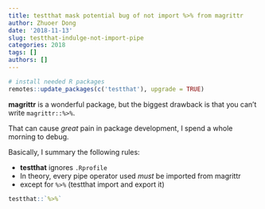```yaml
---
title: testthat mask potential bug of not import %>% from magrittr
author: Zhuoer Dong
date: '2018-11-13'
slug: testthat-indulge-not-import-pipe
categories: 2018
tags: []
authors: []
---
```

```r
# install needed R packages
remotes::update_packages(c('testthat'), upgrade = TRUE)
```


**magrittr** is a wonderful package, but the biggest drawback is that you can't write `magrittr::%>%`.

That can cause _great_ pain in package development, I spend a whole morning to debug.

Basically, I summary the following rules:

- **testthat** ignores `.Rprofile`
- In theory, every pipe operator used _must_ be imported from magrittr
- except for `%>%` (testthat import and export it)


```r
testthat::`%>%`
```

